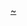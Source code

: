 {{Navbox
|name = Smartwatch
|title = [[智能手表]]
|bodyclass = hlist
|state = {{{state|autocollapse}}}

|above = {{flatlist|
* [[可穿戴式智能產品]]
* [[計算機手錶]]
}}

|group1 = 腕上电脑
| list1  = {{Navbox|child
  | group1 = [[Android]]
  | list1  = 
* {{tsl|en|i'm Watch||i'm Watch}}
* {{tsl|en|Motoactv||Motorola Motoactv}}
* [[三星Galaxy Gear|Samsung Galaxy Gear]]
* {{tsl|en|WIMM One||WIMM One}}
* {{tsl|en|ZGPAX s5||ZGPAX s5}}
** [[Omate TrueSmart]]
* {{tsl|en|Neptune Pine||Neptune Pine}}
  | group2 = [[WatchOS|watchOS]]
  | list2 = 
* [[Apple Watch]]
**[[Apple Watch|Series 1]]
**[[Apple Watch Series 2|Series 2]]
**[[Apple Watch Series 3|Series 3]]
**[[Apple Watch Series 4|Series 4]]
**[[Apple Watch Series 5|Series 5]]
**[[Apple Watch Series 6|Series 6]]
**[[Apple Watch SE|SE]]
**[[Apple Watch Series 7|Series 7]]
  |group3 = [[Wear OS]]
  |list3  =
* {{tsl|en|Asus ZenWatch||Asus ZenWatch}}
* <!-- 页面不存在 -->[[Asus ZenWatch 2]]
* <!-- 页面不存在 -->[[Asus ZenWatch 3]]
* <!-- 页面不存在 -->[[Casio WSD-F10]]
* <!-- 页面不存在 -->[[Casio WSD-F20]]
* [[华为手表|Huawei Watch]]
* [[LG G Watch]]
* [[LG G Watch R]]
* {{tsl|en|LG Watch Urbane||LG Watch Urbane}}
* <!-- 页面不存在 -->[[LG Watch Urbane 2nd Edition]]
* {{tsl|en|LG Watch Sport||LG Watch Sport}}
* {{tsl|en|LG Watch Style||LG Watch Style}}
* <!-- 页面不存在 -->[[Michael Kors Access]]
* Moto 360 
** [[Moto 360 (第一代)|第一代]]
** {{tsl|en|Moto 360 (第二代)||第二代}}
** <!-- 页面不存在 -->[[Moto 360 Sport]]
* <!-- 页面不存在 -->[[Fossil Q Founder]]
* <!-- 页面不存在 -->[[Fossil Q Marshal]]
* <!-- 页面不存在 -->[[Fossil Q Wander]]
* <!-- 页面不存在 -->[[Nixon Mission]]
* <!-- 页面不存在 -->[[Polar M600]]
* [[三星Gear Live|Samsung Gear Live]]
* [[Sony SmartWatch|Sony SmartWatch 3]]
* [[泰格豪雅|Tag Heuer Connected]]
  | group4 = [[Tizen]]
  | list4 = 
* [[三星Gear|Samsung Gear]]
** [[三星Galaxy Gear|Galaxy Gear]]
** {{tsl|en|Samsung Gear 2||Gear2}}
** [[三星Gear Fit|Gear Fit]]
** [[三星Gear S|Gear S]]
** {{tsl|en|Samsung Gear S2||Gear S2}}
** {{tsl|en|Samsung Gear S3||Gear S3}}
* {{tsl|en|Samsung Galaxy Watch series||Samsung Galaxy Watch}}
** [[三星Galaxy Watch|Galaxy Watch]]
** <!-- 页面不存在 -->[[Samsung Galaxy Watch Active|Galaxy Watch Active]]
** {{tsl|en|Samsung Galaxy Watch Active 2||Galaxy Watch Active 2}}
** {{tsl|en|Samsung Galaxy Watch 3||Galaxy Watch 3}}
** [[三星Galaxy Watch 4|Galaxy Watch 4]]
  | group5 = Fitbit OS
  | list5 =
* <!-- 页面不存在 -->[[Fitbit Ionic]]
* {{tsl|en|Fitbit Versa||Fitbit Versa}}
  | group6 = Others
  | list6 = 
* {{tsl|en|Fossil Wrist PDA||Fossil Wrist PDA}}
* {{tsl|en|Ruputer||Ruputer}}
* {{tsl|en|ZYPAD||ZYPAD}}
* {{tsl|en|MetaWatch||MetaWatch}}
* [[Microsoft Band]]
** {{tsl|en|Microsoft Band 2||2}}
* [[Pebble]]
* [[Pebble Time系列|Pebble Time]]
* {{tsl|en|Qualcomm Toq||Qualcomm Toq}}
* [[Sony SmartWatch]]
* {{tsl|en|Olio Model One||Olio Model One}}
}}
|group2= 手腕通讯机
|list2=  <!-- wristphones, wrist walkie-talkies -->
* Fashion S9110
* {{tsl|en|Hyundai MB 910||Hyundai MB 910}}
* {{tsl|en|LG GD910||LG GD910}}
* {{tsl|en|Martian Watches||Martian Watches}}
* {{tsl|en|SWaP Classic||SWaP Classic}}
* Z1 Android Watch-Phone


|group3= 手腕数据单元
|list3=
* {{tsl|en|Casio Databank||Casio Databank}}
* {{tsl|en|Timex Datalink||Timex Datalink}}

|group4= 其他
|list4=
* [[G-Shock|Casio G-Shock GB-6900]]
* {{tsl|en|Nelsonic Game Watch||Nelsonic Game Watch}}

|group5= 软件
|list5= <!-- specialized software for wrist units -->
* [[AsteroidOS]]
* [[Tizen]]
* [[WatchOS]]
* [[Wear OS]]
}}<noinclude>[[Category:智能手表|~]]</noinclude>